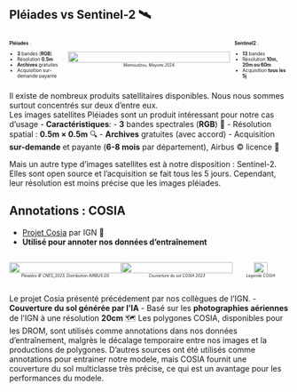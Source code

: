 ## Pléiades vs Sentinel-2 🛰️

<div style="display: flex; align-items: center;">

<!-- Colonne gauche : Pléiades -->
<div style="flex: 2; font-size: 60%; padding-right: 1em;">
<strong>Pléiades</strong> :  

- <strong class="blue2">3</strong> bandes (<strong class="red2">R</strong><strong class="green2">G</strong><strong class="blue2">B</strong>)  
- Résolution <strong class="orange">0.5m</strong>  
- <strong class="blue2">Archives</strong> gratuites  
- Acquisition sur-demande payante  
</div>

<!-- Colonne milieu : image + titre -->
<div style="flex: 6; text-align: center;">
  <img src="../img/pleiades_vs_sentinel2.png" style="width: 100%;"><br>
  <span style="font-size: 50%;"><em>Mamoudzou, Mayotte 2024</em></span>
</div>

<!-- Colonne droite : Sentinel2 -->
<div style="flex: 2; font-size: 60%; padding-left: 1em;">
<strong>Sentinel2</strong> :  

- <strong class="blue2">13</strong> bandes  
- Résolution <strong class="orange">10m, 20m ou 60m</strong>  
- Acquisition <strong class="blue2">tous les 5j</strong>  
</div>

</div>


::: {.notes}
Il existe de nombreux produits satellitaires disponibles. Nous nous sommes surtout concentrés sur deux d'entre eux.  
Les images satellites Pléiades sont un produit intéressant pour notre cas d'usage
- [**Caractéristiques**]{.orange}:
  - [**3**]{.orange} bandes spectrales ([**R**]{.red2}[**G**]{.green2}[**B**]{.blue2}) 🎨
  - Résolution spatial : [**0.5m × 0.5m**]{.blue2} 🔍
  - [**Archives**]{.blue2} gratuites (avec accord)
  - Acquisition [**sur-demande**]{.blue2} et payante ([**6-8 mois**]{.green2} par département), Airbus © licence 📅

Mais un autre type d'images satellites est à notre disposition : Sentinel-2. Elles sont open source et l'acquisition se fait tous les 5 jours. Cependant, leur résolution est moins précise que les images pléiades. 
:::


## Annotations : COSIA

- [Projet Cosia](https://cosia.ign.fr/info#visualisation) par IGN 👏
- [**Utilisé pour annoter nos données d'entraînement**]{.red}

<div style="display: flex; align-items: flex-start;">

<div style="flex: 4; text-align: center;">
  <img src="../img/pleiades_mayotte_2023.png" style="width: 100%;"><br>
  <span style="font-size: 50%;"><em>Pleiades © CNES_2023, Distribution AIRBUS DS</em></span>
</div>

<div style="flex: 4; text-align: center;">
  <img src="../img/cosia_multiclasse.png" style="width: 100%;"><br>
  <span style="font-size: 50%;"><em>Couverture du sol COSIA 2023</em></span>
</div>

<div style="flex: 2; text-align: center;">
  <img src="../img/../img/legende_cosia.png" style="width: 50%;"><br>
  <span style="font-size: 50%;"><em>Légende COSIA</em></span>
</div>

</div>

::: {.notes}
Le projet Cosia présenté précédement par nos collègues de l'IGN.
- [**Couverture du sol générée par l'IA**]{.orange}
- Basé sur les [**photographies aériennes**]{.orange} de l'IGN à une résolution [**20cm**]{.blue2} 🗺️
Les polygones COSIA, disponibles pour les DROM, sont utilisés comme annotations dans nos données d'entraînement, malgrès le décalage temporaire entre nos images et la productions de polygones.
D'autres sources ont été utilisés comme annotations pour entrainer notre modele, mais COSIA fournit une couverture du sol multiclasse très précise, ce qui est un avantage pour les performances du modele.
:::

